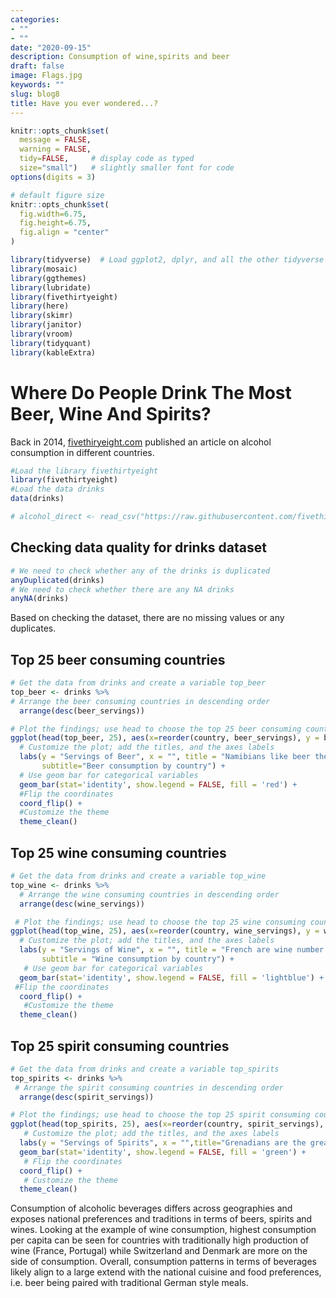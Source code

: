 ```yaml
---
categories:
- ""
- ""
date: "2020-09-15"
description: Consumption of wine,spirits and beer
draft: false
image: Flags.jpg
keywords: ""
slug: blog8
title: Have you ever wondered...?
---
```



```r
knitr::opts_chunk$set(
  message = FALSE, 
  warning = FALSE, 
  tidy=FALSE,     # display code as typed
  size="small")   # slightly smaller font for code
options(digits = 3)

# default figure size
knitr::opts_chunk$set(
  fig.width=6.75, 
  fig.height=6.75,
  fig.align = "center"
)
```


```r
library(tidyverse)  # Load ggplot2, dplyr, and all the other tidyverse packages
library(mosaic)
library(ggthemes)
library(lubridate)
library(fivethirtyeight)
library(here)
library(skimr)
library(janitor)
library(vroom)
library(tidyquant)
library(kableExtra)
```

# Where Do People Drink The Most Beer, Wine And Spirits?

Back in 2014, [fivethiryeight.com](https://fivethirtyeight.com/features/dear-mona-followup-where-do-people-drink-the-most-beer-wine-and-spirits/) published an article on alcohol consumption in different countries.


```r
#Load the library fivethirtyeight
library(fivethirtyeight)
#Load the data drinks
data(drinks)

# alcohol_direct <- read_csv("https://raw.githubusercontent.com/fivethirtyeight/data/master/alcohol-consumption/drinks.csv")
```

## Checking data quality for drinks dataset 

```r

# We need to check whether any of the drinks is duplicated
anyDuplicated(drinks)
# We need to check whether there are any NA drinks
anyNA(drinks)

```
Based on checking the dataset, there are no missing values or any duplicates. 

## Top 25 beer consuming countries

```r
# Get the data from drinks and create a variable top_beer
top_beer <- drinks %>%
# Arrange the beer consuming countries in descending order
  arrange(desc(beer_servings))

# Plot the findings; use head to choose the top 25 beer consuming countries
ggplot(head(top_beer, 25), aes(x=reorder(country, beer_servings), y = beer_servings)) +
  # Customize the plot; add the titles, and the axes labels
  labs(y = "Servings of Beer", x = "", title = "Namibians like beer the most!",
       subtitle="Beer consumption by country") +
  # Use geom bar for categorical variables
  geom_bar(stat='identity', show.legend = FALSE, fill = 'red') +
  #Flip the coordinates
  coord_flip() +
  #Customize the theme
  theme_clean()
```

## Top 25 wine consuming countries

```r
# Get the data from drinks and create a variable top_wine
top_wine <- drinks %>%
  # Arrange the wine consuming countries in descending order
  arrange(desc(wine_servings))

 # Plot the findings; use head to choose the top 25 wine consuming countries 
ggplot(head(top_wine, 25), aes(x=reorder(country, wine_servings), y = wine_servings)) +
  # Customize the plot; add the titles, and the axes labels
  labs(y = "Servings of Wine", x = "", title = "French are wine number 1 consumers!",
       subtitle = "Wine consumption by country") +
   # Use geom bar for categorical variables
  geom_bar(stat='identity', show.legend = FALSE, fill = 'lightblue') + 
 #Flip the coordinates
  coord_flip() +
   #Customize the theme
  theme_clean()

```
## Top 25 spirit consuming countries

```r
# Get the data from drinks and create a variable top_spirits
top_spirits <- drinks %>%
 # Arrange the spirit consuming countries in descending order
  arrange(desc(spirit_servings))

# Plot the findings; use head to choose the top 25 spirit consuming countries 
ggplot(head(top_spirits, 25), aes(x=reorder(country, spirit_servings), y = spirit_servings)) +
   # Customize the plot; add the titles, and the axes labels
  labs(y = "Servings of Spirits", x = "",title="Grenadians are the greatest spirit consumers! ",subtitle = "Spirit Consumption by Country") +
  geom_bar(stat='identity', show.legend = FALSE, fill = 'green') + 
   # Flip the coordinates
  coord_flip() +
   # Customize the theme
  theme_clean()

```

Consumption of alcoholic beverages differs across geographies and exposes national preferences and traditions in terms of beers, spirits and wines. Looking at the example of wine consumption, highest consumption per capita can be seen for countries with traditionally high production of wine (France, Portugal) while Switzerland and Denmark are more on the side of consumption. Overall, consumption patterns in terms of beverages likely align to a large extend with the national cuisine and food preferences, i.e. beer being paired with traditional German style meals. 
